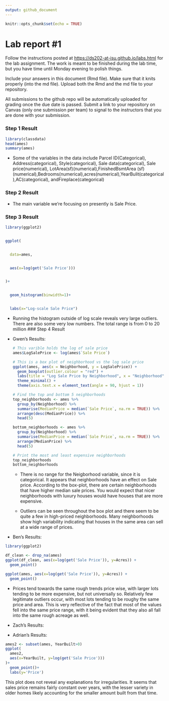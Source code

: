 ```yaml
---
output: github_document
---
```


<!-- README.md is generated from README.Rmd. Please edit the README.Rmd file -->

```r
knitr::opts_chunk$set(echo = TRUE)
```

# Lab report #1

Follow the instructions posted at <https://ds202-at-isu.github.io/labs.html> for the lab assignment. The work is meant to be finished during the lab time, but you have time until Monday evening to polish things.

Include your answers in this document (Rmd file). Make sure that it knits properly (into the md file). Upload both the Rmd and the md file to your repository.

All submissions to the github repo will be automatically uploaded for grading once the due date is passed. Submit a link to your repository on Canvas (only one submission per team) to signal to the instructors that you are done with your submission.

### Step 1 Result

```r
library(classdata)
head(ames)
summary(ames)
```

-   Some of the variables in the data include Parcel ID(Categorical), Address(categorical), Style(categorical), Sale data(categorical), Sale price(numerical), LotArea(sf)(numerical),FinishedBsmtArea (sf)(numerical),Bedrooms(numerical),acres(numerical),YearBulit(categorical),AC(categorical), andFireplace(categorical)

### Step 2 Result

-   The main variable we're focusing on presently is Sale Price.

### Step 3 Result

```r


library(ggplot2)


ggplot(


  data=ames, 


  aes(x=log(get('Sale Price')))


)+ 


  geom_histogram(binwidth=1)+


  labs(x="Log-scale Sale Price")


```

-   Running the histogram outside of log scale reveals very large outliers. There are also some very low numbers. The total range is from 0 to 20 million \### Step 4 Result

-   Gwen's Results:

    ```r
    # This varible holds the log of sale price
    ames$LogSalePrice <- log(ames$`Sale Price`)

    # This is a box plot of neighborhood vs the log sale price 
    ggplot(ames, aes(x = Neighborhood, y = LogSalePrice)) +
      geom_boxplot(outlier.colour = "red") +
      labs(title = "Log Sale Price by Neighborhood", x = "Neighborhood", y = "Log(Sale Price)") +
      theme_minimal() +
      theme(axis.text.x = element_text(angle = 90, hjust = 1))


    ```

    ```r
    # Find the top and bottom 5 neighborhoods
    top_neighborhoods <- ames %>%
      group_by(Neighborhood) %>%
      summarise(MedianPrice = median(`Sale Price`, na.rm = TRUE)) %>%
      arrange(desc(MedianPrice)) %>%
      head(5)

    bottom_neighborhoods <- ames %>%
      group_by(Neighborhood) %>%
      summarise(MedianPrice = median(`Sale Price`, na.rm = TRUE)) %>%
      arrange(MedianPrice) %>%
      head(5)

    # Print the most and least expensive neighborhoods
    top_neighborhoods
    bottom_neighborhoods

    ```

    -   There is no range for the Neigborhood variable, since it is categorical. It appears that neighborhoods have an effect on Sale price. According to the box-plot, there are certain neighborhoods that have higher median sale prices. You would expect that nicer neighborhoods with luxury houses would have houses that are more expensive.

    -   Outliers can be seen throughout the box plot and there seem to be quite a few in high-priced neighborhoods. Many neighborhoods show high variability indicating that houses in the same area can sell at a wide range of prices.

-   Ben's Results:

```r
library(ggplot2)

df_clean <- drop_na(ames)
ggplot(df_clean, aes(x=log(get('Sale Price')), y=Acres)) + 
  geom_point()

ggplot(ames, aes(x=log(get('Sale Price')), y=Acres)) + 
  geom_point()
```

-   Prices tend towards the same rough trends price wise, with larger lots tending to be more expensive, but not universally so. Relatively few legitimate outliers occur, with most lots tending to be roughy the same price and area. This is very reflective of the fact that most of the values fell into the same price range, with it being evident that they also all fall into the same rough acreage as well.

-   Zach's Results:

-   Adrian's Results:

```r
ames2 <- subset(ames, YearBuilt>0)
ggplot(
  ames2,
  aes(x=YearBuilt, y=log(get('Sale Price')))
)+
  geom_point()+
  labs(y='Price')
```

This plot does not reveal any explanations for irregularities. It seems that sales price remains fairly constant over years, with the lesser variety in older homes likely accounting for the smaller amount built from that time.

